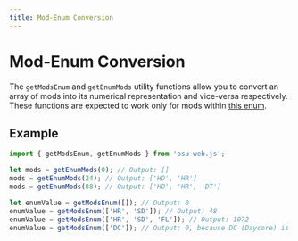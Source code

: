 ```yaml
---
title: Mod-Enum Conversion
---
```


# Mod-Enum Conversion

The `getModsEnum` and `getEnumMods` utility functions allow you to convert an array of mods into its numerical representation and vice-versa respectively. These functions are expected to work only for mods within [this enum](https://github.com/ppy/osu-api/wiki#mods).

## Example

```ts
import { getModsEnum, getEnumMods } from 'osu-web.js';

let mods = getEnumMods(0); // Output: []
mods = getEnumMods(24); // Output: ['HD', 'HR']
mods = getEnumMods(88); // Output: ['HD', 'HR', 'DT']

let enumValue = getModsEnum([]); // Output: 0
enumValue = getModsEnum(['HR', 'SD']); // Output: 48
enumValue = getModsEnum(['HR', 'SD', 'FL']); // Output: 1072
enumValue = getModsEnum(['DC']); // Output: 0, because DC (Daycore) is not present in the enum mentioned above
```
